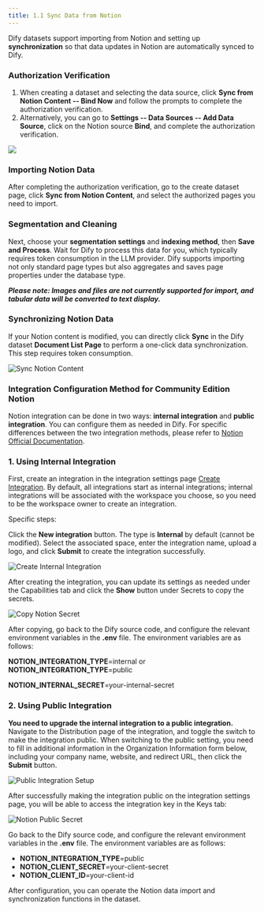 ```yaml
---
title: 1.1 Sync Data from Notion
---
```


Dify datasets support importing from Notion and setting up **synchronization** so that data updates in Notion are automatically synced to Dify.

### Authorization Verification

1. When creating a dataset and selecting the data source, click **Sync from Notion Content -- Bind Now** and follow the prompts to complete the authorization verification.
2. Alternatively, you can go to **Settings -- Data Sources -- Add Data Source**, click on the Notion source **Bind**, and complete the authorization verification.

![](https://assets-docs.dify.ai/2024/12/f1d5bcdcfbd57407e0bce1597df4daad.png)

### Importing Notion Data

After completing the authorization verification, go to the create dataset page, click **Sync from Notion Content**, and select the authorized pages you need to import.

### Segmentation and Cleaning

Next, choose your **segmentation settings** and **indexing method**, then **Save and Process**. Wait for Dify to process this data for you, which typically requires token consumption in the LLM provider. Dify supports importing not only standard page types but also aggregates and saves page properties under the database type.

_**Please note: Images and files are not currently supported for import, and tabular data will be converted to text display.**_

### Synchronizing Notion Data

If your Notion content is modified, you can directly click **Sync** in the Dify dataset **Document List Page** to perform a one-click data synchronization. This step requires token consumption.

<Frame>
  <img src="/images/assets/sync-notion (1).png" alt="Sync Notion Content" />
</Frame>

### Integration Configuration Method for Community Edition Notion

Notion integration can be done in two ways: **internal integration** and **public integration**. You can configure them as needed in Dify. For specific differences between the two integration methods, please refer to [Notion Official Documentation](https://developers.notion.com/docs/authorization).

### 1. **Using Internal Integration**

First, create an integration in the integration settings page [Create Integration](https://www.notion.so/my-integrations). By default, all integrations start as internal integrations; internal integrations will be associated with the workspace you choose, so you need to be the workspace owner to create an integration.

Specific steps:

Click the **New integration** button. The type is **Internal** by default (cannot be modified). Select the associated space, enter the integration name, upload a logo, and click **Submit** to create the integration successfully.

<Frame>
  <img src="/images/assets/integrate-notion-1.png" alt="Create Internal Integration" />
</Frame>

After creating the integration, you can update its settings as needed under the Capabilities tab and click the **Show** button under Secrets to copy the secrets.

<Frame>
  <img src="/images/assets/notion-secret.png" alt="Copy Notion Secret" />
</Frame>

After copying, go back to the Dify source code, and configure the relevant environment variables in the **.env** file. The environment variables are as follows:

**NOTION_INTEGRATION_TYPE**=internal or **NOTION_INTEGRATION_TYPE**=public

**NOTION_INTERNAL_SECRET**=your-internal-secret

### 2. **Using Public Integration**

**You need to upgrade the internal integration to a public integration.** Navigate to the Distribution page of the integration, and toggle the switch to make the integration public. When switching to the public setting, you need to fill in additional information in the Organization Information form below, including your company name, website, and redirect URL, then click the **Submit** button.

<Frame>
  <img src="/images/assets/public-integration.png" alt="Public Integration Setup" />
</Frame>

After successfully making the integration public on the integration settings page, you will be able to access the integration key in the Keys tab:

<Frame>
  <img src="/images/assets/notion-public-secret.png" alt="Notion Public Secret" />
</Frame>

Go back to the Dify source code, and configure the relevant environment variables in the **.env** file. The environment variables are as follows:

* **NOTION_INTEGRATION_TYPE**=public
* **NOTION_CLIENT_SECRET**=your-client-secret
* **NOTION_CLIENT_ID**=your-client-id

After configuration, you can operate the Notion data import and synchronization functions in the dataset.
